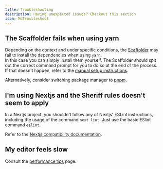 ```yaml
---
title: Troubleshooting
description: Having unexpected issues? Checkout this section
icon: MdTroubleshoot
---
```


## The Scaffolder fails when using yarn

Depending on the context and under specific conditions, the [Scaffolder](/docs/cli-usage/scaffolder) may fail to install the dependencies when using `yarn`. <br />
In this case you can simply install them yourself. The Scaffolder should spit out the correct command prompt for you to do so at the end of the process. If that doesn't happen, refer to the [manual setup instructions](./setup/manual-setup.mdx).

Alternatively, consider switching package manager to [pnpm](https://pnpm.io/).

## I'm using Nextjs and the Sheriff rules doesn't seem to apply

In a Nextjs project, you shouldn't follow any of Nextjs' ESLint instructions, including the usage of the command `next lint`. Just use the basic ESlint command `eslint`.

Refer to the [Nextjs compatibility documentation](./faq.mdx#is-sheriff-compatible-with-x).

## My editor feels slow

Consult the [performance tips](./performance-tips.mdx) page.
